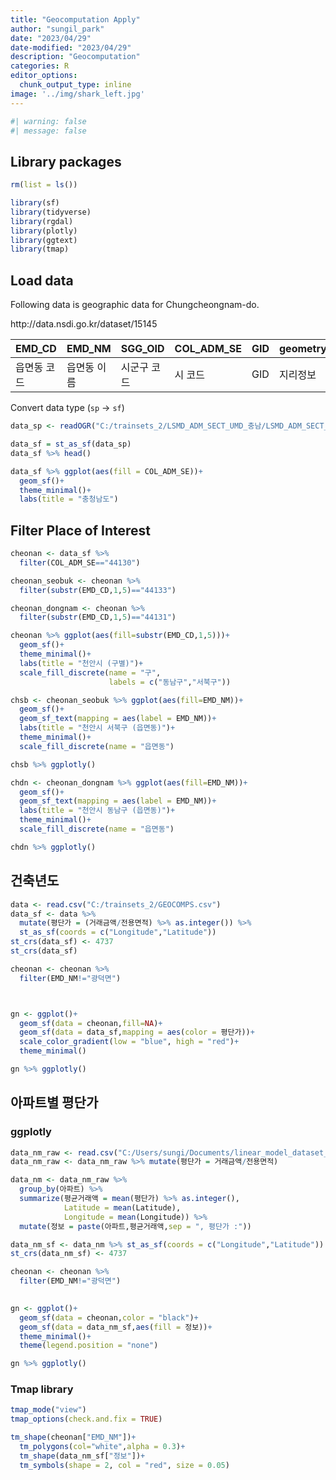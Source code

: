 ```yaml
---
title: "Geocomputation Apply"
author: "sungil_park"
date: "2023/04/29"
date-modified: "2023/04/29"
description: "Geocomputation"
categories: R
editor_options: 
  chunk_output_type: inline
image: '../img/shark_left.jpg'
---
```


```r
#| warning: false
#| message: false
```

## Library packages

```r
rm(list = ls())

library(sf)
library(tidyverse)
library(rgdal)
library(plotly)
library(ggtext)
library(tmap)
```

## Load data

Following data is geographic data for Chungcheongnam-do.

http://data.nsdi.go.kr/dataset/15145

| EMD_CD      | EMD_NM      | SGG_OID     | COL_ADM_SE | GID | geometry |
|-------------|-------------|-------------|------------|-----|----------|
| 읍면동 코드 | 읍면동 이름 | 시군구 코드 | 시 코드    | GID | 지리정보 |

Convert data type (`sp` -\> `sf`)

```r
data_sp <- readOGR("C:/trainsets_2/LSMD_ADM_SECT_UMD_충남/LSMD_ADM_SECT_UMD_44.shp",encoding = "euc-kr")

data_sf = st_as_sf(data_sp)
data_sf %>% head()
```

```r
data_sf %>% ggplot(aes(fill = COL_ADM_SE))+
  geom_sf()+
  theme_minimal()+
  labs(title = "충청남도")
```

## Filter Place of Interest

```r
cheonan <- data_sf %>% 
  filter(COL_ADM_SE=="44130")

cheonan_seobuk <- cheonan %>%  
  filter(substr(EMD_CD,1,5)=="44133")

cheonan_dongnam <- cheonan %>%  
  filter(substr(EMD_CD,1,5)=="44131")
```

```r
cheonan %>% ggplot(aes(fill=substr(EMD_CD,1,5)))+
  geom_sf()+
  theme_minimal()+
  labs(title = "천안시 (구별)")+
  scale_fill_discrete(name = "구",
                      labels = c("동남구","서북구"))
```

```r
chsb <- cheonan_seobuk %>% ggplot(aes(fill=EMD_NM))+
  geom_sf()+
  geom_sf_text(mapping = aes(label = EMD_NM))+
  labs(title = "천안시 서북구 (읍면동)")+
  theme_minimal()+
  scale_fill_discrete(name = "읍면동")

chsb %>% ggplotly()
```

```r
chdn <- cheonan_dongnam %>% ggplot(aes(fill=EMD_NM))+
  geom_sf()+
  geom_sf_text(mapping = aes(label = EMD_NM))+
  labs(title = "천안시 동남구 (읍면동)")+
  theme_minimal()+
  scale_fill_discrete(name = "읍면동")

chdn %>% ggplotly()
```

## 건축년도

```r
data <- read.csv("C:/trainsets_2/GEOCOMPS.csv")
data_sf <- data %>% 
  mutate(평단가 = (거래금액/전용면적) %>% as.integer()) %>% 
  st_as_sf(coords = c("Longitude","Latitude"))
st_crs(data_sf) <- 4737
st_crs(data_sf)

cheonan <- cheonan %>% 
  filter(EMD_NM!="광덕면")



gn <- ggplot()+
  geom_sf(data = cheonan,fill=NA)+
  geom_sf(data = data_sf,mapping = aes(color = 평단가))+
  scale_color_gradient(low = "blue", high = "red")+
  theme_minimal()

gn %>% ggplotly()
```

## 아파트별 평단가

### ggplotly

```r
data_nm_raw <- read.csv("C:/Users/sungi/Documents/linear_model_dataset_R.csv")
data_nm_raw <- data_nm_raw %>% mutate(평단가 = 거래금액/전용면적)

data_nm <- data_nm_raw %>% 
  group_by(아파트) %>% 
  summarize(평균거래액 = mean(평단가) %>% as.integer(),
            Latitude = mean(Latitude),
            Longitude = mean(Longitude)) %>% 
  mutate(정보 = paste(아파트,평균거래액,sep = ", 평단가 :"))

data_nm_sf <- data_nm %>% st_as_sf(coords = c("Longitude","Latitude"))
st_crs(data_nm_sf) <- 4737

cheonan <- cheonan %>% 
  filter(EMD_NM!="광덕면")

  
gn <- ggplot()+
  geom_sf(data = cheonan,color = "black")+
  geom_sf(data = data_nm_sf,aes(fill = 정보))+
  theme_minimal()+
  theme(legend.position = "none")

gn %>% ggplotly()
```

### Tmap library

```r
tmap_mode("view")
tmap_options(check.and.fix = TRUE)

tm_shape(cheonan["EMD_NM"])+
  tm_polygons(col="white",alpha = 0.3)+
  tm_shape(data_nm_sf["정보"])+
  tm_symbols(shape = 2, col = "red", size = 0.05)
```
